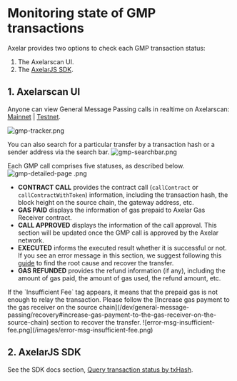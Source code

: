 # Monitoring state of GMP transactions

Axelar provides two options to check each GMP transaction status: 
1. The Axelarscan UI. 
2. The [AxelarJS SDK](/dev/axelarjs-sdk/tx-status-query-recovery).

## 1. Axelarscan UI
Anyone can view General Message Passing calls in realtime on Axelarscan: [Mainnet](https://axelarscan.io/gmp) | [Testnet](https://testnet.axelarscan.io/gmp).

![gmp-tracker.png](/images/gmp-tracker.png)

You can also search for a particular transfer by a transaction hash or a sender address via the search bar. 
![gmp-searchbar.png](/images/gmp-searchbar.png)

Each GMP call comprises five statuses, as described below.
![gmp-detailed-page .png](/images/gmp-detailed-page.png)

- **CONTRACT CALL** provides the contract call (`callContract` or `callContractWithToken`) information, including the transaction hash, the block height on the source chain, the gateway address, etc.
- **GAS PAID** displays the information of gas prepaid to Axelar Gas Receiver contract.
- **CALL APPROVED** displays the information of the call approval. This section will be updated once the GMP call is approved by the Axelar network.
- **EXECUTED** informs the executed result whether it is successful or not. If you see an error message in this section, we suggest following this [guide](/dev/debug/error-debugging) to find the root cause and recover the transfer.
- **GAS REFUNDED** provides the refund information (if any), including the amount of gas paid, the amount of gas used, the refund amount, etc.


<Callout emoji="ℹ️">
	If the `Insufficient Fee` tag appears, it means that the prepaid gas is not enough to relay the transaction. Please follow the [Increase gas payment to the gas receiver on the source chain](/dev/general-message-passing/recovery#increase-gas-payment-to-the-gas-receiver-on-the-source-chain) section to recover the transfer.
	![error-msg-insufficient-fee.png](/images/error-msg-insufficient-fee.png)
</Callout>

## 2. AxelarJS SDK

See the SDK docs section, [Query transaction status by txHash](/dev/axelarjs-sdk/tx-status-query-recovery#query-transaction-status-by-txhash).
